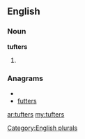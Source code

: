 ==English==

===Noun===
'''tufters'''

# {{plural of|[[tufter]]}}

===Anagrams===
* {{alphagram|efrsttu}}
* [[futters#English|futters]]

[[Category:English plurals]]

[[ar:tufters]]
[[my:tufters]]